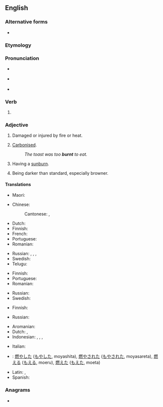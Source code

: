 ==English==

===Alternative forms===
* {{l|en|burned}}

===Etymology===
{{suffix|burn|t|lang=en}}

===Pronunciation===
* {{a|UK}} {{IPA|/ˈbəːnt/|/ˈbɜːnt/|lang=en}}
* {{a|US}} {{IPA|/ˈbɜɹnt/|lang=en}}
* {{audio|en-us-burnt.ogg|Audio (US)|lang=en}}

===Verb===
{{head|en|verb form}}

# {{en-past of|burn}}

===Adjective===
{{en-adj}}
# Damaged or injured by fire or heat.
# {{lb|en|of food}} [[carbonize|Carbonised]].
#: ''The toast was too '''burnt''' to eat.''
# {{lb|en|of a person}} Having a [[sunburn]].
# {{lb|en|of a colour}} Being darker than standard, especially browner.

====Translations====
{{trans-top|damaged or injured by fire or heat}}
{{trans-mid}}
* Maori: {{t|mi|mahunu}}
{{trans-bottom}}

{{trans-top|carbonized}}
* Chinese:
*: Cantonese: {{t|yue|燶|sc=Hani}}, {{t|yue|㶶|tr=nung1|sc=Hani}}
* Dutch: {{t+|nl|verbrand}}
* Finnish: {{t+|fi|palanut}}
* French: {{t+|fr|brûlé}}
* Portuguese: {{t+|pt|queimado}}
* Romanian: {{t+|ro|ars}}
{{trans-mid}}
* Russian: {{t+|ru|горе́лый}}, {{t+|ru|жжёный}}, {{t+|ru|сгоре́вший}}, {{t+|ru|вы́жженный}} {{qualifier|scorched}}
* Swedish: {{t+|sv|bränd}}
* Telugu: {{t+|te|మాడు}}
{{trans-bottom}}

{{trans-top|sun-burned}}
* Finnish: {{t+|fi|palanut}}
* Portuguese: {{t+|pt|queimado}}
* Romanian: {{t+|ro|ars}}
{{trans-mid}}
* Russian: {{t+|ru|загоре́лый}}
* Swedish: {{t+|sv|solbränd|c}}
{{trans-bottom}}

{{trans-top|browner than standard}}
* Finnish: {{t+|fi|poltettu}}
{{trans-mid}}
* Russian: {{t+|ru|подгоре́вший}}
{{trans-bottom}}

{{checktrans-top}}
<!--We don't have translations of inflected forms. Does the word fit the adjective senses?-->
* Aromanian: {{t-check|rup|arsu}}
* Dutch: {{t+check|nl|verbrandde}}, {{t+check|nl|verbrand}}
* Indonesian: {{t+check|id|bakar|alt=membakar}}, {{t+check|id|bakar|alt=membakar}}, {{t+check|id|bakar|alt=dibakar}}, {{t+check|id|bakar|alt=terbakar}}
{{trans-mid}}
* Italian: {{t-check|it|arso}}
* {{ttbc|ja}}: [[燃やした]] ([[もやした]], moyashita), [[燃やされた]] ([[もやされた]], moyasareta), [[燃える]] ([[もえる]], moeru), [[燃えた]] ([[もえた]], moeta)
* Latin: {{t-check|la|ārsus}}, {{t-check|la|aestuātus}}
* Spanish: {{t+check|es|quemado}}
{{trans-bottom}}

===Anagrams===
* {{anagrams|en|Brunt|brunt}}